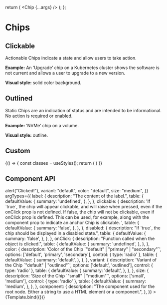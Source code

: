 
<Meta title="UI Elements/Chips" component={Chip} />

   return (
     <Chip {...args} />
   );
 };

# Chips

<Canvas>
  <Story name="Chip">
    <Chip label="Chip" />
  </Story>
</Canvas>

## Clickable

Actionable Chips indicate a state and allow users to take action.


**Example:** An ‘Upgrade’ chip on a Kubernetes cluster shows the software is not current and allows a user to upgrade to a new version.


**Visual style:** solid color background.

<Canvas>
  <Story name="Clickable">
    <Chip label="Upgrade" clickable />
  </Story>
</Canvas>


## Outlined

Static Chips are an indication of status and are intended to be informational.
No action is required or enabled.


**Example:** ‘NVMe’ chip on a volume.


**Visual style:** outline.


<Canvas>
  <Story name="Outlined">
    <Chip label="Chip" variant="outlined" />
  </Story>
</Canvas>

## Custom

<Canvas>
  <Story name="Custom">
    {() => {
      const classes = useStyles();
      return (
        <Chip
          className={`${classes.chip} ${classes.nvmeChip}`}
          style={{ marginLeft: 0 }}
          label="NVMe"
          data-testid="nvme-chip"
        />
      )
    }}
  </Story>
</Canvas>

## Component API

<Canvas>
  <Story
    name="Component API"
    args={{
      label: "Chip",
      clickable: false,
      disabled: false,
      onClick: () => alert("Clicked!"),
      variant: "default",
      color: "default",
      size: "medium",
    }}
    argTypes={{
      label: {
        description: "The content of the label.",
        table: {
          defaultValue: {
            summary: 'undefined',
          },
        },
      },
      clickable: {
        description: 'If `true`, the chip will appear clickable, and will raise when pressed, even if the onClick prop is not defined. If false, the chip will not be clickable, even if onClick prop is defined. This can be used, for example, along with the component prop to indicate an anchor Chip is clickable.  ',
        table: {
          defaultValue: {
            summary: 'false',
          },
        },
      },
      disabled: {
        description: "If `true`, the chip should be displayed in a disabled state.",
        table: {
          defaultValue: {
            summary: 'false',
          },
        },
      },
      onClick: {
        description: "Function called when the object is clicked.",
        table: {
          defaultValue: {
            summary: 'undefined',
          },
        },
      },
      color: {
        description: 'Color of the Chip `"default" | "primary" | "secondary"`',
        options: ['default', 'primary', 'secondary'],
        control: { type: 'radio' },
        table: {
          defaultValue: {
            summary: 'default',
          },
        },
      },
      variant: {
        description: 'Variant of the Chip `"default" | "outlined"`',
        options: ['default', 'outlined'],
        control: { type: 'radio' },
        table: {
          defaultValue: {
            summary: 'default',
          },
        },
      },
      size: {
        description: 'Size of the Chip `"small" | "medium"`',
        options: ['small', 'medium'],
        control: { type: 'radio' },
        table: {
          defaultValue: {
            summary: 'medium',
          },
        },
      },
      component: {
        description: "The component used for the root node. Either a string to use a HTML element or a component.",
      },
    }}
  >
    {Template.bind({})}
  </Story>
</Canvas>

<ArgsTable
  story="Component API"
/>